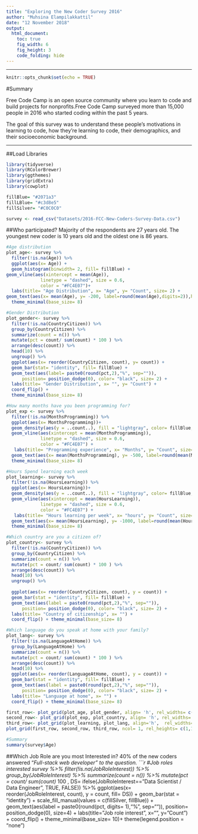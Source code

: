 ```yaml
---
title: "Exploring the New Coder Survey 2016"
author: "Muhsina Elampilakkattil"
date: "12 November 2018"
output: 
  html_document:
    toc: true
    fig_width: 6
    fig_height: 3
    code_folding: hide
---
```

<hr/>

```r
knitr::opts_chunk$set(echo = TRUE)
```

#Summary

Free Code Camp is an open source community where you learn to code and build projects for nonprofits.Free Code Camp surveyed more than 15,000 people in 2016 who started coding within the past 5 years.

The goal of this survey was to understand these people's motivations in learning to code, how they're learning to code, their demographics, and their socioeconomic background.

<hr/>
##Load Libraries

```r
library(tidyverse)
library(RColorBrewer)
library(ggthemes)
library(gridExtra)
library(cowplot)

fillBlue= "#2071a3"
fillLBlue= "#c3d8e5"
fillSilver= "#C0C0C0"

survey <- read_csv("Datasets/2016-FCC-New-Coders-Survey-Data.csv")

```

##Who participated?
Majority of the respondents are 27 years old. The youngest new coder is 10 years old and the oldest one is 86 years.
```r
#Age distribution
plot_age<- survey %>%
  filter(!is.na(Age)) %>%
  ggplot(aes(x= Age)) +
  geom_histogram(binwidth= 2, fill= fillBlue) + 
geom_vline(aes(xintercept = mean(Age)), 
             linetype = "dashed", size = 0.6,
             color = "#FC4E07")+
  labs(title= "Age Distribution", x= "Age", y= "Count", size= 2) + 
geom_text(aes(x= mean(Age), y= -200, label=round(mean(Age),digits=2)),hjust=-0.2, size=2, color= "red") +
  theme_minimal(base_size= 8)  

#Gender Distribution
plot_gender<- survey %>%
  filter(!is.na(CountryCitizen)) %>%
  group_by(CountryCitizen) %>%
  summarize(count = n()) %>%
  mutate(pct = count/ sum(count) * 100 ) %>%
  arrange(desc(count)) %>%
  head(10) %>%
  ungroup() %>%
  ggplot(aes(x= reorder(CountryCitizen, count), y= count)) +
  geom_bar(stat= "identity", fill= fillBlue) +
  geom_text(aes(label= paste0(round(pct,2),"%", sep="")),
      position= position_dodge(0), color= "black", size= 2) +
  labs(title= "Gender Distribution", x= "", y= "Count") +
  coord_flip() +
  theme_minimal(base_size= 8)

#How many months have you been programming for?
plot_exp <- survey %>%
  filter(!is.na(MonthsProgramming)) %>%
  ggplot(aes(x= MonthsProgramming))+
  geom_density(aes(y = ..count..), fill = "lightgray", color= fillBlue, alpha= 0.9) + scale_x_log10() +
  geom_vline(aes(xintercept = mean(MonthsProgramming)), 
             linetype = "dashed", size = 0.6,
             color = "#FC4E07") +
   labs(title= "Programming experience", x= "Months", y= "Count", size= 2) + 
  geom_text(aes(x= mean(MonthsProgramming), y= -500, label=round(mean(MonthsProgramming),digits=2)),hjust=-0.2, size=2, color= "red") +
  theme_minimal(base_size= 8)

#Hours Spend learning each week
plot_learning<- survey %>%
  filter(!is.na(HoursLearning)) %>%
  ggplot(aes(x= HoursLearning))+
  geom_density(aes(y = ..count..), fill = "lightgray", color= fillBlue, alpha= 0.9) + scale_x_log10() +
  geom_vline(aes(xintercept = mean(HoursLearning)), 
             linetype = "dashed", size = 0.6,
             color = "#FC4E07") +
   labs(title= "Hours learning per week", x= "hours", y= "Count", size= 2) + 
  geom_text(aes(x= mean(HoursLearning), y= -1000, label=round(mean(HoursLearning),digits=2)),hjust=-0.2, size=2, color= "red") +
  theme_minimal(base_size= 8)

#Which country are you a citizen of?
plot_country<- survey %>%
  filter(!is.na(CountryCitizen)) %>%
  group_by(CountryCitizen) %>%
  summarize(count = n()) %>%
  mutate(pct = count/ sum(count) * 100 ) %>%
  arrange(desc(count)) %>%
  head(10) %>%
  ungroup() %>%
  
  ggplot(aes(x= reorder(CountryCitizen, count), y = count)) + 
  geom_bar(stat = "identity", fill= fillBlue) + 
  geom_text(aes(label = paste0(round(pct,2),"%", sep="")),
      position= position_dodge(0), color= "black", size= 2) + 
  labs(title= "Country of citizenship", x= "") +
  coord_flip() + theme_minimal(base_size= 8)

#Which language do you speak at home with your family?
plot_lang<- survey %>%
  filter(!is.na(LanguageAtHome)) %>%
  group_by(LanguageAtHome) %>%
  summarize(count = n()) %>%
  mutate(pct = count/ sum(count) * 100 ) %>%
  arrange(desc(count)) %>%
  head(10) %>%
  ggplot(aes(x= reorder(LanguageAtHome, count), y = count)) + 
  geom_bar(stat = "identity", fill= fillBlue) + 
  geom_text(aes(label = paste0(round(pct,2),"%", sep="")),
      position= position_dodge(0), color= "black", size= 2) + 
  labs(title= "Language at home", x= "") +
  coord_flip() + theme_minimal(base_size= 8)

first_row<- plot_grid(plot_age, plot_gender, align= 'h', rel_widths= c(1,1.2))
second_row<- plot_grid(plot_exp, plot_country, align= 'h', rel_widths= c(1,1.2))
third_row<- plot_grid(plot_learning, plot_lang, align='h',  rel_widths= c(1,1))
plot_grid(first_row, second_row, third_row, ncol= 1, rel_heights= c(1,1,1))

#Summary
summary(survey$Age)

```

##Which Job Role are you most Interested in?
40% of the new coders answered "*Full-stack web developer" to the question.
```r
#Job roles interested
survey %>%
  filter(!is.na(JobRoleInterest)) %>%
  group_by(JobRoleInterest) %>%
  summarize(count = n()) %>%
  mutate(pct = count/ sum(count) * 100 ,
        DS= ifelse(JobRoleInterest=="Data Scientist / Data Engineer", TRUE, FALSE)) %>%
  ggplot(aes(x= reorder(JobRoleInterest, count), y = count, fill= DS)) + 
  geom_bar(stat = "identity") + 
  scale_fill_manual(values = c(fillSilver, fillBlue)) +
  geom_text(aes(label = paste0(round(pct, digits= 1),"%", sep="")), position= position_dodge(0), size=4) +
  labs(title= "Job role interest", x="", y="Count") +
  coord_flip() + theme_minimal(base_size= 10)+
  theme(legend.position = "none")
